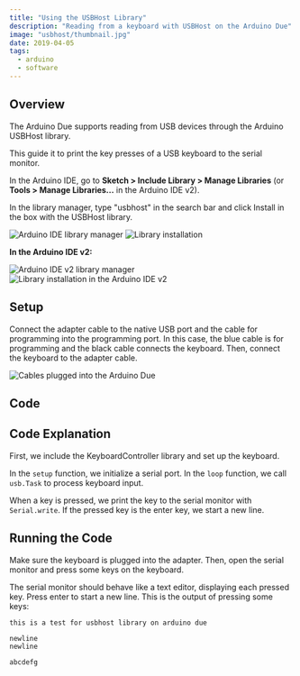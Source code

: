 ```yaml
---
title: "Using the USBHost Library"
description: "Reading from a keyboard with USBHost on the Arduino Due"
image: "usbhost/thumbnail.jpg"
date: 2019-04-05
tags:
  - arduino
  - software
---
```



## Overview

The Arduino Due supports reading from USB devices through the Arduino USBHost library.

This guide it to print the key presses of a USB keyboard to the serial monitor.

In the Arduino IDE, go to **Sketch > Include Library > Manage Libraries** (or **Tools > Manage Libraries...** in the Arduino IDE v2).

In the library manager, type "usbhost" in the search bar and click Install in the box with the USBHost library.

![Arduino IDE library manager](@img/usbhost/library-manager.png)
![Library installation](@img/usbhost/installation.png)

**In the Arduino IDE v2:**

![Arduino IDE v2 library manager](@img/usbhost/library-manager-v2.png)
![Library installation in the Arduino IDE v2](@img/usbhost/installation-v2.png)

## Setup

Connect the adapter cable to the native USB port and the cable for programming into the programming port. In this case, the blue cable is for programming and the black cable connects the keyboard. Then, connect the keyboard to the adapter cable.

![Cables plugged into the Arduino Due](@img/usbhost/thumbnail.jpg)

## Code

<CodeFile src="code/USBHost.ino" />

## Code Explanation

First, we include the KeyboardController library and set up the keyboard.

In the `setup` function, we initialize a serial port. In the `loop` function, we call `usb.Task` to process keyboard input.

When a key is pressed, we print the key to the serial monitor with `Serial.write`. If the pressed key is the enter key, we start a new line.

## Running the Code

Make sure the keyboard is plugged into the adapter. Then, open the serial monitor and press some keys on the keyboard.

The serial monitor should behave like a text editor, displaying each pressed key. Press enter to start a new line. This is the output of pressing some keys:

```
this is a test for usbhost library on arduino due

newline
newline

abcdefg
```
